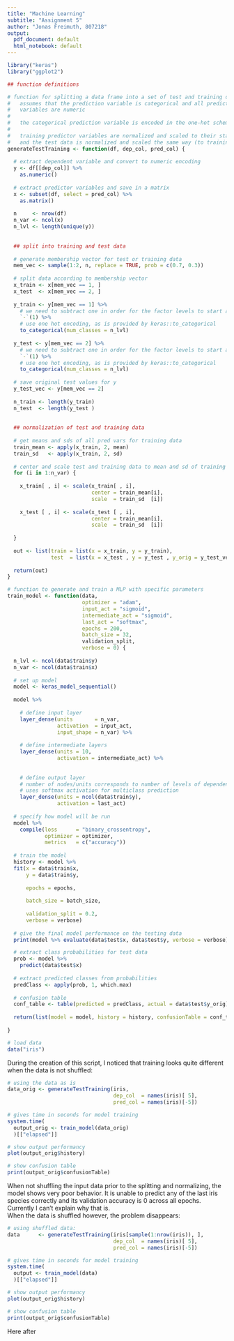 ```yaml
---
title: "Machine Learning"
subtitle: "Assignment 5"
author: "Jonas Freimuth, 807218"
output:
  pdf_document: default
  html_notebook: default
---
```


```r

library("keras")
library("ggplot2")

## function definitions

# function for splitting a data frame into a set of test and training data
#   assumes that the prediction variable is categorical and all predictor
#   variables are numeric
# 
#   the categorical prediction variable is encoded in the one-hot scheme
# 
#   training predictor variables are normalized and scaled to their standard deviation
#   and the test data is normalized and scaled the same way (to training data)
generateTestTraining <- function(df, dep_col, pred_col) {
  
  # extract dependent variable and convert to numeric encoding
  y <- df[[dep_col]] %>% 
    as.numeric()
  
  # extract predictor variables and save in a matrix
  x <- subset(df, select = pred_col) %>% 
    as.matrix()
  
  n     <- nrow(df)
  n_var <- ncol(x)
  n_lvl <- length(unique(y))
  
  
  ## split into training and test data
  
  # generate membership vector for test or training data
  mem_vec <- sample(1:2, n, replace = TRUE, prob = c(0.7, 0.3))
  
  # split data according to membership vector
  x_train <- x[mem_vec == 1, ]
  x_test  <- x[mem_vec == 2, ]
  
  y_train <- y[mem_vec == 1] %>% 
    # we need to subtract one in order for the factor levels to start at 0
    `-`(1) %>% 
    # use one hot encoding, as is provided by keras::to_categorical
    to_categorical(num_classes = n_lvl)
  
  y_test <- y[mem_vec == 2] %>% 
    # we need to subtract one in order for the factor levels to start at 0
    `-`(1) %>% 
    # use one hot encoding, as is provided by keras::to_categorical
    to_categorical(num_classes = n_lvl)
  
  # save original test values for y
  y_test_vec <- y[mem_vec == 2]
  
  n_train <- length(y_train)
  n_test  <- length(y_test )
  
  
  ## normalization of test and training data
  
  # get means and sds of all pred vars for training data
  train_mean <- apply(x_train, 2, mean)
  train_sd   <- apply(x_train, 2, sd)
  
  # center and scale test and training data to mean and sd of training data
  for (i in 1:n_var) {
    
    x_train[ , i] <- scale(x_train[ , i],
                           center = train_mean[i],
                           scale  = train_sd  [i])
    
    x_test [ , i] <- scale(x_test [ , i],
                           center = train_mean[i],
                           scale  = train_sd  [i])
    
  }
  
  out <- list(train = list(x = x_train, y = y_train),
              test  = list(x = x_test , y = y_test , y_orig = y_test_vec))
  
  return(out)
}

# function to generate and train a MLP with specific parameters
train_model <- function(data,
                        optimizer = "adam",
                        input_act = "sigmoid",
                        intermediate_act = "sigmoid",
                        last_act = "softmax",
                        epochs = 200,
                        batch_size = 32,
                        validation_split,
                        verbose = 0) {
  
  n_lvl <- ncol(data$train$y)
  n_var <- ncol(data$train$x)
  
  # set up model
  model <- keras_model_sequential() 
  
  model %>% 
    
    # define input layer
    layer_dense(units       = n_var,
                activation  = input_act,
                input_shape = n_var) %>% 
    
    # define intermediate layers
    layer_dense(units = 10,
                activation = intermediate_act) %>%
    
    
    # define output layer
    # number of nodes/units corresponds to number of levels of dependent variable
    # uses softmax activation for multiclass prediction
    layer_dense(units = ncol(data$train$y),
                activation = last_act)
  
  # specify how model will be run
  model %>% 
    compile(loss      = "binary_crossentropy",
            optimizer = optimizer,
            metrics   = c("accuracy"))
  
  # train the model
  history <- model %>% 
  fit(x = data$train$x,
      y = data$train$y,
      
      epochs = epochs,
      
      batch_size = batch_size,
      
      validation_split = 0.2,
      verbose = verbose)
  
  # give the final model performance on the testing data
  print(model %>% evaluate(data$test$x, data$test$y, verbose = verbose))

  # extract class probabilities for test data
  prob <- model %>% 
    predict(data$test$x)
  
  # extract predicted classes from probabilities
  predClass <- apply(prob, 1, which.max)
  
  # confusion table
  conf_table <- table(predicted = predClass, actual = data$test$y_orig)
  
  return(list(model = model, history = history, confusionTable = conf_table))
  
}

# load data
data("iris")

```

During the creation of this script, I noticed that training looks quite
different when the data is not shuffled:

```r

# using the data as is
data_orig <- generateTestTraining(iris,
                                  dep_col  = names(iris)[ 5],
                                  pred_col = names(iris)[-5])

# gives time in seconds for model training
system.time(
  output_orig <- train_model(data_orig)
  )[["elapsed"]]

# show output performancy
plot(output_orig$history)

# show confusion table
print(output_orig$confusionTable)

```

When not shuffling the input data prior to the splitting and normalizing, the 
model shows very poor behavior. It is unable to predict any of the last iris 
species correctly and its validation accuracy is 0 across all epochs. Currently
I can't explain why that is.  
When the data is shuffled however, the problem disappears:

```r

# using shuffled data:
data      <- generateTestTraining(iris[sample(1:nrow(iris)), ],
                                  dep_col  = names(iris)[ 5],
                                  pred_col = names(iris)[-5])

# gives time in seconds for model training
system.time(
  output <- train_model(data)
  )[["elapsed"]]

# show output performancy
plot(output_orig$history)

# show confusion table
print(output_orig$confusionTable)

```
Here after 

```r




```



